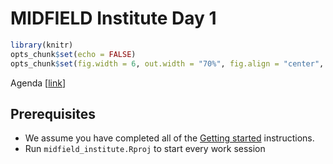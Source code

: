 # MIDFIELD Institute Day 1 {#day-1} 

<!-- This file is included in the book only if it is listed in the _bookdown.yml file. -->

```r
library(knitr)
opts_chunk$set(echo = FALSE)
opts_chunk$set(fig.width = 6, out.width = "70%", fig.align = "center", fig.asp = 0.618, comment = "#>")
```

Agenda [[link](#day1agenda)]

## Prerequisites {-} 

- We assume you have completed all of the [Getting started](#getting-started) instructions. 
- Run `midfield_institute.Rproj` to start every work session 


